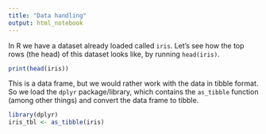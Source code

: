 ```yaml
---
title: "Data handling"
output: html_notebook
---
```



In R we have a dataset already loaded called `iris`. Let's see how the top rows (the head) of this dataset looks like, by running `head(iris)`.

```r
print(head(iris))
```

This is a data frame, but we would rather work with the data in tibble format. So we load the `dplyr` package/library, which contains the `as_tibble` function (among other things) and convert the data frame to tibble.

```r
library(dplyr)
iris_tbl <- as_tibble(iris)
```




